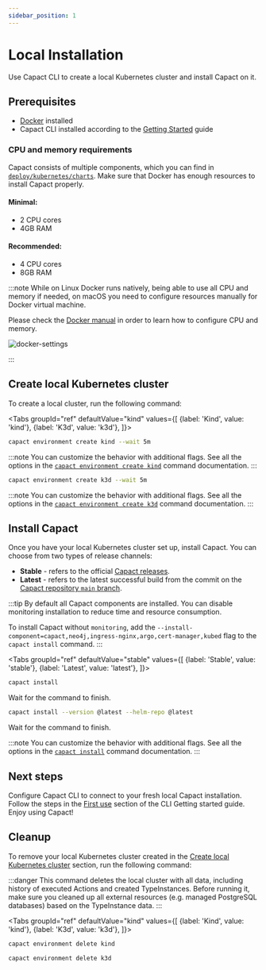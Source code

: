 ```yaml
---
sidebar_position: 1
---
```


# Local Installation

Use Capact CLI to create a local Kubernetes cluster and install Capact on it.

## Prerequisites

- [Docker](https://www.docker.com/) installed
- Capact CLI installed according to the [Getting Started](./../cli/getting-started.mdx#install) guide

### CPU and memory requirements

Capact consists of multiple components, which you can find in [`deploy/kubernetes/charts`](https://github.com/capactio/capact/tree/main/deploy/kubernetes/charts). Make sure that Docker has enough resources to install Capact properly.

#### Minimal:
- 2 CPU cores
- 4GB RAM

#### Recommended:
- 4 CPU cores
- 8GB RAM

:::note
While on Linux Docker runs natively, being able to use all CPU and memory if needed, on macOS you need to configure resources manually for Docker virtual machine.

Please check the [Docker manual](https://docs.docker.com/desktop/mac/#resources) in order to learn how to configure CPU and memory.

<div style={{textAlign: 'center'}}>

![docker-settings](./assets/docker-settings.png)

</div>
:::

## Create local Kubernetes cluster

To create a local cluster, run the following command:


<Tabs
	groupId="ref"
	defaultValue="kind"
	values={[
		{label: 'Kind', value: 'kind'},
		{label: 'K3d', value: 'k3d'},
	]}>
<TabItem value="kind">

```bash
capact environment create kind --wait 5m
```

:::note
You can customize the behavior with additional flags. See all the options in the [`capact environment create kind`](../cli/commands/capact_environment_create_kind.md) command documentation.
:::

</TabItem>
<TabItem value="k3d">

```bash
capact environment create k3d --wait 5m
```

:::note
You can customize the behavior with additional flags. See all the options in the [`capact environment create k3d`](../cli/commands/capact_environment_create_k3d.md) command documentation.
:::

</TabItem>
</Tabs>

## Install Capact

Once you have your local Kubernetes cluster set up, install Capact. You can choose from two types of release channels:

- **Stable** - refers to the official [Capact releases](https://github.com/capactio/capact/releases).
- **Latest** - refers to the latest successful build from the commit on the [Capact repository `main` branch](https://github.com/capactio/capact/commits/main).

:::tip
By default all Capact components are installed. You can disable monitoring installation to reduce time and resource consumption.

To install Capact without `monitoring`, add the `--install-component=capact,neo4j,ingress-nginx,argo,cert-manager,kubed` flag to the `capact install` command.
:::

<Tabs
	groupId="ref"
	defaultValue="stable"
	values={[
		{label: 'Stable', value: 'stable'},
		{label: 'Latest', value: 'latest'},
	]}>
<TabItem value="stable">

```bash
capact install
```

Wait for the command to finish.

</TabItem>
<TabItem value="latest">

```bash
capact install --version @latest --helm-repo @latest
```

Wait for the command to finish.

</TabItem>
</Tabs>


:::note
You can customize the behavior with additional flags. See all the options in the [`capact install`](../cli/commands/capact_install.md) command documentation.
:::

## Next steps

Configure Capact CLI to connect to your fresh local Capact installation. Follow the steps in the [First use](../cli/getting-started.mdx#first-use) section of the CLI Getting started guide. Enjoy using Capact!

## Cleanup

To remove your local Kubernetes cluster created in the [Create local Kubernetes cluster](#create-local-kubernetes-cluster) section, run the following command:

:::danger
This command deletes the local cluster with all data, including history of executed Actions and created TypeInstances. Before running it, make sure you cleaned up all external resources (e.g. managed PostgreSQL databases) based on the TypeInstance data.
:::

<Tabs
groupId="ref"
defaultValue="kind"
values={[
{label: 'Kind', value: 'kind'},
{label: 'K3d', value: 'k3d'},
]}>
<TabItem value="kind">

```bash
capact environment delete kind
```

</TabItem>
<TabItem value="k3d">

```bash
capact environment delete k3d
```

</TabItem>
</Tabs>
